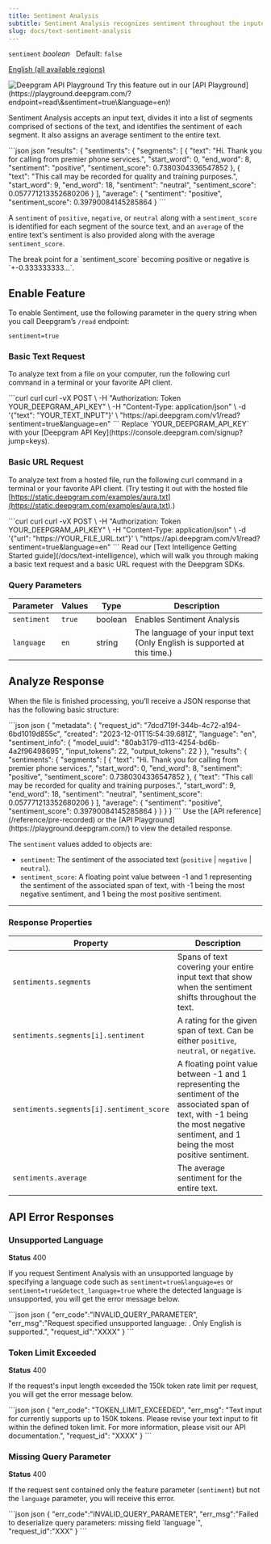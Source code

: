 ```yaml
---
title: Sentiment Analysis
subtitle: Sentiment Analysis recognizes sentiment throughout the inputed text.
slug: docs/text-sentiment-analysis
---
```



`sentiment` *boolean*   Default: `false`

[English (all available regions)](/docs/models-languages-overview)

<div class="api-playground-call">
<span>
<img src="https://res.cloudinary.com/deepgram/image/upload/v1717523786/devex/codey-greeting_rekqe1.svg" alt="Deepgram API Playground"/>   Try this feature out in our [API Playground](https://playground.deepgram.com/?endpoint=read\&sentiment=true\&language=en)!
</span>
</div>

Sentiment Analysis accepts an input text, divides it into a list of segments comprised of sections of the text, and identifies the sentiment of each segment. It also assigns an average sentiment to the entire text.

<CodeGroup>
  ```json json
  "results": {
      "sentiments": {
        "segments": [
          {
            "text": "Hi. Thank you for calling from premier phone services.",
            "start_word": 0,
            "end_word": 8,
            "sentiment": "positive",
            "sentiment_score": 0.7380304336547852
          },
          {
            "text": "This call may be recorded for quality and training purposes.",
            "start_word": 9,
            "end_word": 18,
            "sentiment": "neutral",
            "sentiment_score": 0.057771213352680206
          }
        ],
        "average": {
          "sentiment": "positive",
          "sentiment_score": 0.39790084145285864
        }
  ```
</CodeGroup>

A `sentiment` of `positive`, `negative`, or `neutral` along with a `sentiment_score` is identified for each segment of the source text, and an `average` of the entire text's sentiment is also provided along with the average `sentiment_score`.

<Info>
  The break point for a `sentiment_score` becoming positive or negative is `+-0.333333333...`.
</Info>

## Enable Feature

To enable Sentiment, use the following parameter in the query string when you call Deepgram’s `/read` endpoint:

`sentiment=true`

### Basic Text Request

To analyze text from a file on your computer, run the following curl command in a terminal or your favorite API client.

<CodeGroup>
  ```curl curl
  curl -vX POST \
   -H "Authorization: Token YOUR_DEEPGRAM_API_KEY" \
   -H "Content-Type: application/json" \
   -d '{"text": "YOUR_TEXT_INPUT"}' \
   "https://api.deepgram.com/v1/read?sentiment=true&language=en"
  ```
</CodeGroup>

<Warning>
  Replace `YOUR_DEEPGRAM_API_KEY` with your [Deepgram API Key](https://console.deepgram.com/signup?jump=keys).
</Warning>

### Basic URL Request

To analyze text from a hosted file, run the following curl command in a terminal or your favorite API client. (Try testing it out with the hosted file [https://static.deepgram.com/examples/aura.txt](https://static.deepgram.com/examples/aura.txt).)

<CodeGroup>
  ```curl curl
  curl -vX POST \
   -H "Authorization: Token YOUR_DEEPGRAM_API_KEY" \
   -H "Content-Type: application/json" \
   -d '{"url": "https://YOUR_FILE_URL.txt"}' \
   "https://api.deepgram.com/v1/read?sentiment=true&language=en"
  ```
</CodeGroup>

<Info>
  Read our [Text Intelligence Getting Started guide](/docs/text-intelligence), which will walk you through making a basic text request and a basic URL request with the Deepgram SDKs.
</Info>

### Query Parameters

| Parameter   | Values | Type    | Description                                                               |
| ----------- | ------ | ------- | ------------------------------------------------------------------------- |
| `sentiment` | `true` | boolean | Enables Sentiment Analysis                                                |
| `language`  | `en`   | string  | The language of your input text (Only English is supported at this time.) |

## Analyze Response

When the file is finished processing, you’ll receive a JSON response that has the following basic structure:

<CodeGroup>
  ```json json
  {
    "metadata": {
      "request_id": "7dcd719f-344b-4c72-a194-6bd1019d855c",
      "created": "2023-12-01T15:54:39.681Z",
      "language": "en",
      "sentiment_info": {
        "model_uuid": "80ab3179-d113-4254-bd6b-4a2f96498695",
        "input_tokens": 22,
        "output_tokens": 22
      }
    },
    "results": {
      "sentiments": {
        "segments": [
          {
            "text": "Hi. Thank you for calling from premier phone services.",
            "start_word": 0,
            "end_word": 8,
            "sentiment": "positive",
            "sentiment_score": 0.7380304336547852
          },
          {
            "text": "This call may be recorded for quality and training purposes.",
            "start_word": 9,
            "end_word": 18,
            "sentiment": "neutral",
            "sentiment_score": 0.057771213352680206
          }
        ],
        "average": {
          "sentiment": "positive",
          "sentiment_score": 0.39790084145285864
        }
      }
    }
  }
  ```
</CodeGroup>

<Info>
  Use the [API reference](/reference/pre-recorded) or the [API Playground](https://playground.deepgram.com/) to view the detailed response.
</Info>

The `sentiment` values added to objects are:

* `sentiment`: The sentiment of the associated text (`positive` | `negative` | `neutral`).
* `sentiment_score`: A floating point value between -1 and 1 representing the sentiment of the associated span of text, with -1 being the most negative sentiment, and 1 being the most positive sentiment.

***

### Response Properties

| Property                                 | Description                                                                                                                                                                            |
| ---------------------------------------- | -------------------------------------------------------------------------------------------------------------------------------------------------------------------------------------- |
| `sentiments.segments`                    | Spans of text covering your entire input text that show when the sentiment shifts throughout the text.                                                                                 |
| `sentiments.segments[i].sentiment`       | A rating for the given span of text. Can be either `positive`, `neutral`, or `negative`.                                                                                               |
| `sentiments.segments[i].sentiment_score` | A floating point value between -1 and 1 representing the sentiment of the associated span of text, with -1 being the most negative sentiment, and 1 being the most positive sentiment. |
| `sentiments.average`                     | The average sentiment for the entire text.                                                                                                                                             |

## API Error Responses

### Unsupported Language

**Status** 400

If you request Sentiment Analysis with an unsupported language by specifying a language code such as `sentiment=true&language=es` or `sentiment=true&detect_language=true` where the detected language is unsupported, you will get the error message below.

<CodeGroup>
  ```json json
  {
    "err_code":"INVALID_QUERY_PARAMETER",
    "err_msg":"Request specified unsupported language: <language_name>. Only English is supported.",
    "request_id":"XXXX"
  }
  ```
</CodeGroup>

### Token Limit Exceeded

**Status** 400

If the request's input length exceeded the 150k token rate limit per request, you will get the error message below.

<CodeGroup>
  ```json json
  {
    "err_code": "TOKEN_LIMIT_EXCEEDED",
    "err_msg": "Text input for <api_name> currently supports up to 150K tokens. Please revise your text input to fit within the defined token limit. For more information, please visit our API documentation.",
    "request_id": "XXXX"
  }
  ```
</CodeGroup>

### Missing Query Parameter

**Status** 400

If the request sent contained only the feature parameter (`sentiment`) but not the `language` parameter, you will receive this error.

<CodeGroup>
  ```json json
  {
    "err_code":"INVALID_QUERY_PARAMETER",
    "err_msg":"Failed to deserialize query parameters: missing field `language`",
    "request_id":"XXX"
  }
  ```
</CodeGroup>
